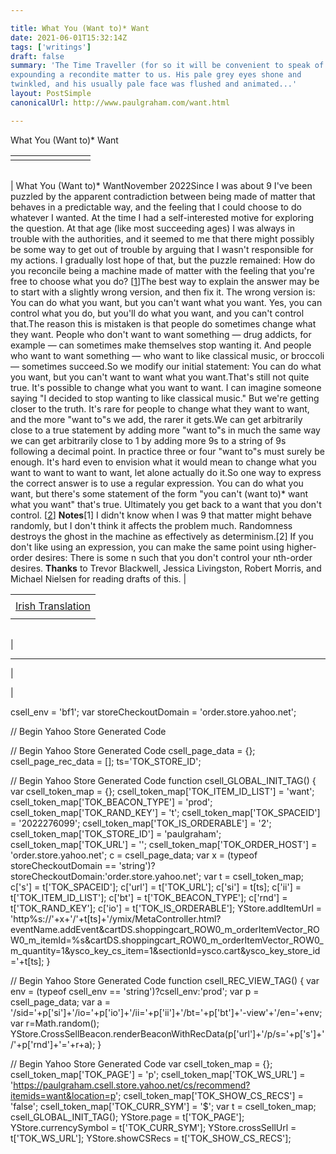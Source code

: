 ```yaml
---

title: What You (Want to)* Want
date: 2021-06-01T15:32:14Z
tags: ['writings']
draft: false
summary: 'The Time Traveller (for so it will be convenient to speak of him) was
expounding a recondite matter to us. His pale grey eyes shone and
twinkled, and his usually pale face was flushed and animated...'
layout: PostSimple
canonicalUrl: http://www.paulgraham.com/want.html

---
```


 <!-- 
 (new Image).src="https://store.yahoo.net/cgi-bin/refsd?e=http://www.paulgraham.com/want.html&h=www.paulgraham.com&v=1.0&dr=" + escape(document.referrer); 
 -->

What You (Want to)\* Want

|     |     |     |     |     |     |     |     |
| --- | --- | --- | --- | --- | --- | --- | --- |
|     |     |

|     |
| --- |

| What You (Want to)\* WantNovember 2022Since I was about 9 I've been puzzled by the apparent contradiction
between being made of matter that behaves in a predictable way, and
the feeling that I could choose to do whatever I wanted. At the
time I had a self-interested motive for exploring the question. At
that age (like most succeeding ages) I was always in trouble with
the authorities, and it seemed to me that there might possibly be
some way to get out of trouble by arguing that I wasn't responsible
for my actions. I gradually lost hope of that, but the puzzle
remained: How do you reconcile being a machine made of matter with
the feeling that you're free to choose what you do?
[[1](#f1n)]The best way to explain the answer may be to start with a slightly
wrong version, and then fix it. The wrong version is: You can do
what you want, but you can't want what you want. Yes, you can control
what you do, but you'll do what you want, and you can't control
that.The reason this is mistaken is that people do sometimes change what
they want. People who don't want to want something — drug addicts,
for example — can sometimes make themselves stop wanting it. And
people who want to want something — who want to like classical
music, or broccoli — sometimes succeed.So we modify our initial statement: You can do what you want, but
you can't want to want what you want.That's still not quite true. It's possible to change what you want
to want. I can imagine someone saying "I decided to stop wanting
to like classical music." But we're getting closer to the truth.
It's rare for people to change what they want to want, and the more
"want to"s we add, the rarer it gets.We can get arbitrarily close to a true statement by adding more "want
to"s in much the same way we can get arbitrarily close to 1 by adding
more 9s to a string of 9s following a decimal point. In practice
three or four "want to"s must surely be enough. It's hard even to
envision what it would mean to change what you want to want to want
to want, let alone actually do it.So one way to express the correct answer is to use a regular
expression. You can do what you want, but there's some statement
of the form "you can't (want to)\* want what you want" that's true.
Ultimately you get back to a want that you don't control.
[[2](#f2n)]
**Notes**[1]
I didn't know when I was 9 that matter might behave randomly,
but I don't think it affects the problem much. Randomness destroys
the ghost in the machine as effectively as determinism.[2]
If you don't like using an expression, you can make the same
point using higher-order desires: There is some n such that you
don't control your nth-order desires.
**Thanks** to Trevor Blackwell,
Jessica Livingston, Robert Morris, and
Michael Nielsen for reading drafts of this. |

|                                                                                                                   |
| ----------------------------------------------------------------------------------------------------------------- |
|                                                                                                                   |
| [Irish Translation](https://oisinthomasmorrin.com/2022/11/28/na-rudai-ata-fonn-ort-fonn-a-bheith-ort-a-dheanamh/) |
|                                                                                                                   |

|     |
| --- |

|

---

|

|

csell_env = 'bf1';
var storeCheckoutDomain = 'order.store.yahoo.net';

// Begin Yahoo Store Generated Code

// Begin Yahoo Store Generated Code
csell_page_data = {}; csell_page_rec_data = []; ts='TOK_STORE_ID';

// Begin Yahoo Store Generated Code
function csell_GLOBAL_INIT_TAG() { var csell_token_map = {}; csell_token_map['TOK\_ITEM\_ID\_LIST'] = 'want'; csell_token_map['TOK\_BEACON\_TYPE'] = 'prod'; csell_token_map['TOK\_RAND\_KEY'] = 't'; csell_token_map['TOK\_SPACEID'] = '2022276099'; csell_token_map['TOK\_IS\_ORDERABLE'] = '2'; csell_token_map['TOK\_STORE\_ID'] = 'paulgraham'; csell_token_map['TOK\_URL'] = ''; csell_token_map['TOK\_ORDER\_HOST'] = 'order.store.yahoo.net'; c = csell_page_data; var x = (typeof storeCheckoutDomain == 'string')?storeCheckoutDomain:'order.store.yahoo.net'; var t = csell_token_map; c['s'] = t['TOK\_SPACEID']; c['url'] = t['TOK\_URL']; c['si'] = t[ts]; c['ii'] = t['TOK\_ITEM\_ID\_LIST']; c['bt'] = t['TOK\_BEACON\_TYPE']; c['rnd'] = t['TOK\_RAND\_KEY']; c['io'] = t['TOK\_IS\_ORDERABLE']; YStore.addItemUrl = 'http%s://'+x+'/'+t[ts]+'/ymix/MetaController.html?eventName.addEvent&cartDS.shoppingcart_ROW0_m_orderItemVector_ROW0_m_itemId=%s&cartDS.shoppingcart_ROW0_m_orderItemVector_ROW0_m_quantity=1&ysco_key_cs_item=1&sectionId=ysco.cart&ysco_key_store_id='+t[ts]; }

// Begin Yahoo Store Generated Code
function csell_REC_VIEW_TAG() { var env = (typeof csell_env == 'string')?csell_env:'prod'; var p = csell_page_data; var a = '/sid='+p['si']+'/io='+p['io']+'/ii='+p['ii']+'/bt='+p['bt']+'-view'+'/en='+env; var r=Math.random(); YStore.CrossSellBeacon.renderBeaconWithRecData(p['url']+'/p/s='+p['s']+'/'+p['rnd']+'='+r+a); }

// Begin Yahoo Store Generated Code
var csell_token_map = {}; csell_token_map['TOK\_PAGE'] = 'p'; csell_token_map['TOK\_WS\_URL'] = 'https://paulgraham.csell.store.yahoo.net/cs/recommend?itemids=want&location=p'; csell_token_map['TOK\_SHOW\_CS\_RECS'] = 'false'; csell_token_map['TOK\_CURR\_SYM'] = '$'; var t = csell_token_map; csell_GLOBAL_INIT_TAG(); YStore.page = t['TOK\_PAGE']; YStore.currencySymbol = t['TOK\_CURR\_SYM']; YStore.crossSellUrl = t['TOK\_WS\_URL']; YStore.showCSRecs = t['TOK\_SHOW\_CS\_RECS'];
